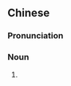 ==Chinese==
{{zh-forms}}
{{wikipedia|lang=zh}}

===Pronunciation===
{{zh-pron
|m=miáodāo
|cat=n
}}

===Noun===
{{zh-noun}}

# {{w|Miao dao}} {{gloss|a kind of Chinese sword}}